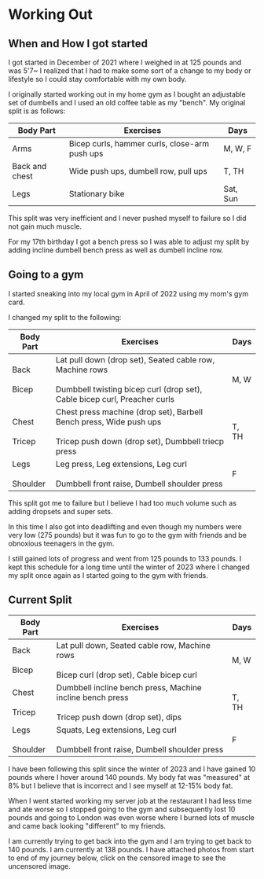 
# Working Out

## When and How I got started

I got started in December of 2021 where I weighed in at 125 pounds and was 5'7~
I realized that I had to make some sort of a change to my body or lifestyle so I could stay comfortable with my own body.

I originally started working out in my home gym as I bought an adjustable set of dumbells and I used an old coffee table as my "bench".
My original split is as follows:

<table>
  <thead>
    <tr>
      <th>Body Part</th>
      <th>Exercises</th>
      <th>Days</th>
    </tr>
  </thead>
  <tbody>
    <tr>
      <td>Arms</td>
      <td>Bicep curls, hammer curls, close-arm push ups</td>
      <td>M, W, F</td>
    </tr>
    <tr>
      <td>Back and chest</td>
      <td>Wide push ups, dumbell row, pull ups</td>
      <td>T, TH</td>
    </tr>
    <tr>
      <td>Legs</td>
      <td>Stationary bike</td>
      <td>Sat, Sun</td>
    </tr>
  </tbody>
</table>

This split was very inefficient and I never pushed myself to failure so I did not gain much muscle.

For my 17th birthday I got a bench press so I was able to adjust my split by adding incline dumbell bench press as well as dumbell incline row.

## Going to a gym

I started sneaking into my local gym in April of 2022 using my mom's gym card.

I changed my split to the following:

<table>
  <thead>
    <tr>
      <th>Body Part</th>
      <th>Exercises</th>
      <th>Days</th>
    </tr>
  </thead>
  <tbody>
    <tr>
      <td>
        Back
        <br />
        <br />
        Bicep
      </td>
      <td>
        Lat pull down (drop set), Seated cable row, Machine rows
        <br />
        <br />
        Dumbbell twisting bicep curl (drop set), Cable bicep curl, Preacher curls
      </td>
      <td>M, W</td>
    </tr>
    <tr>
      <td>
        Chest
        <br />
        <br />
        Tricep
      </td>
      <td>
        Chest press machine (drop set), Barbell Bench press, Wide push ups
        <br />
        <br />
        Tricep push down (drop set), Dumbbell triecp press
      </td>
      <td>T, TH</td>
    </tr>
    <tr>
      <td>
        Legs
        <br />
        <br />
        Shoulder
      </td>
      <td>
        Leg press, Leg extensions, Leg curl
        <br />
        <br />
        Dumbbell front raise, Dumbell shoulder press
      </td>
      <td>F</td>
    </tr>
  </tbody>
</table>

This split got me to failure but I believe I had too much volume such as adding dropsets and super sets.

In this time I also got into deadlifting and even though my numbers were very low (275 pounds) but it was fun to go to the gym with friends and be obnoxious teenagers in the gym.

I still gained lots of progress and went from 125 pounds to 133 pounds. I kept this schedule for a long time until the winter of 2023 where I changed my split once again as I started going to the gym with friends.

## Current Split

<table>
  <thead>
    <tr>
      <th>Body Part</th>
      <th>Exercises</th>
      <th>Days</th>
    </tr>
  </thead>
  <tbody>
    <tr>
      <td>
        Back
        <br />
        <br />
        Bicep
      </td>
      <td>
        Lat pull down, Seated cable row, Machine rows
        <br />
        <br />
        Bicep curl (drop set), Cable bicep curl
      </td>
      <td>M, W</td>
    </tr>
    <tr>
      <td>
        Chest
        <br />
        <br />
        Tricep
      </td>
      <td>
        Dumbbell incline bench press, Machine incline bench press
        <br />
        <br />
        Tricep push down (drop set), dips
      </td>
      <td>T, TH</td>
    </tr>
    <tr>
      <td>
        Legs
        <br />
        <br />
        Shoulder
      </td>
      <td>
        Squats, Leg extensions, Leg curl
        <br />
        <br />
        Dumbbell front raise, Dumbell shoulder press
      </td>
      <td>F</td>
    </tr>
  </tbody>
</table>

I have been following this split since the winter of 2023 and I have gained 10 pounds where I hover around 140 pounds. My body fat was "measured" at 8% but I believe that is incorrect and I see myself at 12-15% body fat.

When I went started working my server job at the restaurant I had less time and ate worse so I stopped going to the gym and subsequently lost 10 pounds and going to London was even worse where I burned lots of muscle and came back looking "different" to my friends.

I am currently trying to get back into the gym and I am trying to get back to 140 pounds. I am currently at 138 pounds. I have attached photos from start to end of my journey below, click on the censored image to see the uncensored image.

<div className="flexboxVideos">
  <CensoredImage src={old} alt="December 2021" caption="December 2021" />
  <CensoredImage src={photo2022} alt="April 2022" caption="April 2022" />
  <CensoredImage
    src={front2022}
    alt="December 2022 Front"
    caption="December 2022"
  />
  <CensoredImage src={good} alt="December 2022 Good" caption="December 2022" />
  <CensoredImage src={back2024} alt="May 2024" caption="May 2024" />
  <CensoredImage src={march1} alt="March 2024" caption="March 2025" />
  <CensoredImage src={march2} alt="March 2024" caption="March 2025" />
</div>

